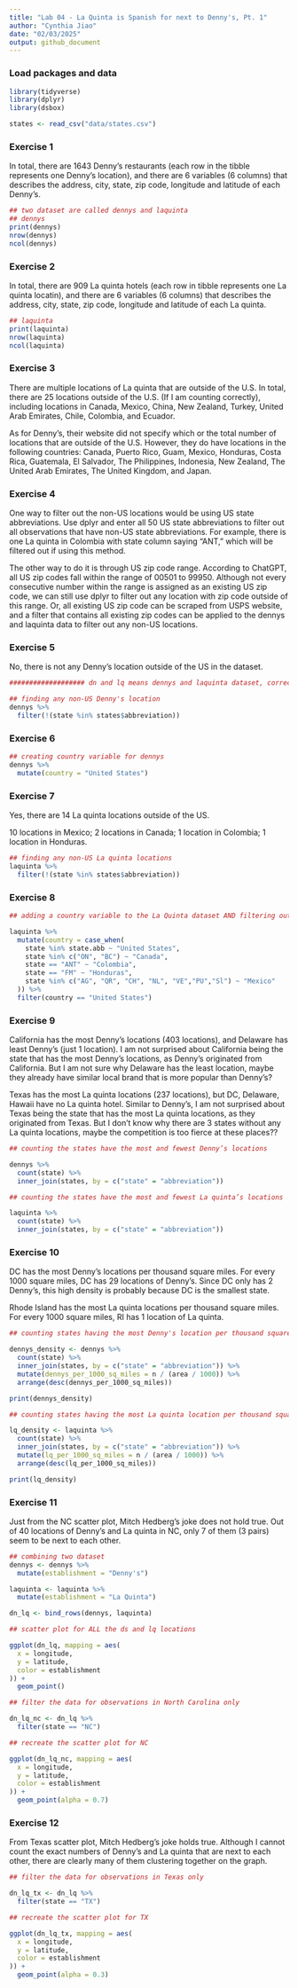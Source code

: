 ```yaml
---
title: "Lab 04 - La Quinta is Spanish for next to Denny's, Pt. 1"
author: "Cynthia Jiao"
date: "02/03/2025"
output: github_document
---
```


### Load packages and data

```r
library(tidyverse) 
library(dplyr)
library(dsbox) 
```

```r
states <- read_csv("data/states.csv")
```

### Exercise 1

In total, there are 1643 Denny's restaurants (each row in the tibble represents one Denny's location), and there are 6 variables (6 columns) that describes the address, city, state, zip code, longitude and latitude of each Denny's.

```r
## two dataset are called dennys and laquinta
## dennys
print(dennys)
nrow(dennys)
ncol(dennys)


```


### Exercise 2

In total, there are 909 La quinta hotels (each row in tibble represents one La quinta locatin), and there are 6 variables (6 columns) that describes the address, city, state, zip code, longitude and latitude of each La quinta.

```r
## laquinta
print(laquinta)
nrow(laquinta)
ncol(laquinta)

```

### Exercise 3

There are multiple locations of La quinta that are outside of the U.S. In total, there are 25 locations outside of the U.S. (If I am counting correctly), including locations in Canada, Mexico, China, New Zealand, Turkey, United Arab Emirates, Chile, Colombia, and Ecuador. 

As for Denny's, their website did not specify which or the total number of locations that are outside of the U.S. However, they do have locations in the following countries: Canada, Puerto Rico, Guam, Mexico, Honduras, Costa Rica, Guatemala, El Salvador, The Philippines, Indonesia, New Zealand, The United Arab Emirates, The United Kingdom, and Japan.

### Exercise 4

One way to filter out the non-US locations would be using US state abbreviations. Use dplyr and enter all 50 US state abbreviations to filter out all observations that have non-US state abbreviations. For example, there is one La quinta in Colombia with state column saying "ANT," which will be filtered out if using this method.

The other way to do it is through US zip code range. According to ChatGPT, all US zip codes fall within the range of 00501 to 99950. Although not every consecutive number within the range is assigned as an existing US zip code, we can still use dplyr to filter out any location with zip code outside of this range. Or, all existing US zip code can be scraped from USPS website, and a filter that contains all existing zip codes can be applied to the dennys and laquinta data to filter out any non-US locations.

### Exercise 5

No, there is not any Denny's location outside of the US in the dataset.

```r
################### dn and lq means dennys and laquinta dataset, correct???

## finding any non-US Denny's location
dennys %>%
  filter(!(state %in% states$abbreviation))


```


### Exercise 6

```r
## creating country variable for dennys
dennys %>%
  mutate(country = "United States")

```

### Exercise 7

Yes, there are 14 La quinta locations outside of the US. 

10 locations in Mexico;
2 locations in Canada;
1 location in Colombia;
1 location in Honduras.

```r

## finding any non-US La quinta locations
laquinta %>%
  filter(!(state %in% states$abbreviation))


```


### Exercise 8

```r

## adding a country variable to the La Quinta dataset AND filtering out all non-US La Quinta locations

laquinta %>%
  mutate(country = case_when(
    state %in% state.abb ~ "United States",
    state %in% c("ON", "BC") ~ "Canada",
    state == "ANT" ~ "Colombia",
    state == "FM" ~ "Honduras",
    state %in% c("AG", "QR", "CH", "NL", "VE","PU","Sl") ~ "Mexico"
  )) %>%
  filter(country == "United States")


```

### Exercise 9

California has the most Denny's locations (403 locations), and Delaware has least Denny's (just 1 location). I am not surprised about California being the state that has the most Denny's locations, as Denny's originated from California. But I am not sure why Delaware has the least location, maybe they already have similar local brand that is more popular than Denny's?

Texas has the most La quinta locations (237 locations), but DC, Delaware, Hawaii have no La quinta hotel. Similar to Denny's, I am not surprised about Texas being the state that has the most La quinta locations, as they originated from Texas. But I don't know why there are 3 states without any La quinta locations, maybe the competition is too fierce at these places??
```r

## counting the states have the most and fewest Denny’s locations

dennys %>%
  count(state) %>%
  inner_join(states, by = c("state" = "abbreviation"))

## counting the states have the most and fewest La quinta’s locations

laquinta %>%
  count(state) %>%
  inner_join(states, by = c("state" = "abbreviation"))

```

### Exercise 10

DC has the most Denny's locations per thousand square miles. For every 1000 square miles, DC has 29 locations of Denny's. Since DC only has 2 Denny's, this high density is probably because DC is the smallest state.

Rhode Island has the most La quinta locations per thousand square miles. For every 1000 square miles, RI has 1 location of La quinta.

```r

## counting states having the most Denny's location per thousand square miles.

dennys_density <- dennys %>%
  count(state) %>%
  inner_join(states, by = c("state" = "abbreviation")) %>%
  mutate(dennys_per_1000_sq_miles = n / (area / 1000)) %>%
  arrange(desc(dennys_per_1000_sq_miles))

print(dennys_density)

## counting states having the most La quinta location per thousand square miles.

lq_density <- laquinta %>%
  count(state) %>%
  inner_join(states, by = c("state" = "abbreviation")) %>%
  mutate(lq_per_1000_sq_miles = n / (area / 1000)) %>%
  arrange(desc(lq_per_1000_sq_miles))

print(lq_density)

```

### Exercise 11

Just from the NC scatter plot, Mitch Hedberg’s joke does not hold true. Out of 40 locations of Denny's and La quinta in NC, only 7 of them (3 pairs) seem to be next to each other. 

```r

## combining two dataset
dennys <- dennys %>%
  mutate(establishment = "Denny's")

laquinta <- laquinta %>%
  mutate(establishment = "La Quinta")

dn_lq <- bind_rows(dennys, laquinta)

## scatter plot for ALL the ds and lq locations

ggplot(dn_lq, mapping = aes(
  x = longitude,
  y = latitude,
  color = establishment
)) +
  geom_point()

```
```r

## filter the data for observations in North Carolina only

dn_lq_nc <- dn_lq %>%
  filter(state == "NC")

## recreate the scatter plot for NC

ggplot(dn_lq_nc, mapping = aes(
  x = longitude,
  y = latitude,
  color = establishment
)) +
  geom_point(alpha = 0.7)


```

### Exercise 12

From Texas scatter plot, Mitch Hedberg’s joke holds true. Although I cannot count the exact numbers of Denny's and La quinta that are next to each other, there are clearly many of them clustering together on the graph. 

```r

## filter the data for observations in Texas only

dn_lq_tx <- dn_lq %>%
  filter(state == "TX")

## recreate the scatter plot for TX

ggplot(dn_lq_tx, mapping = aes(
  x = longitude,
  y = latitude,
  color = establishment
)) +
  geom_point(alpha = 0.3)


```

